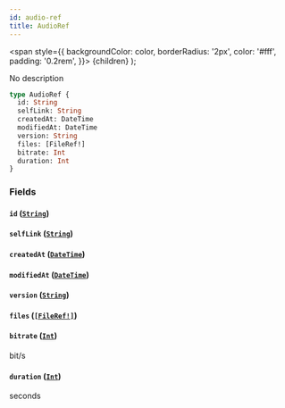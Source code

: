 ```yaml
---
id: audio-ref
title: AudioRef
---
```


<span
style={{
      backgroundColor: color,
      borderRadius: '2px',
      color: '#fff',
      padding: '0.2rem',
    }}>
{children}
</span>
);

No description

```graphql
type AudioRef {
  id: String
  selfLink: String
  createdAt: DateTime
  modifiedAt: DateTime
  version: String
  files: [FileRef!]
  bitrate: Int
  duration: Int
}
```

### Fields

#### `id` ([`String`](/docs/schema/scalars/string))

#### `selfLink` ([`String`](/docs/schema/scalars/string))

#### `createdAt` ([`DateTime`](/docs/schema/scalars/date-time))

#### `modifiedAt` ([`DateTime`](/docs/schema/scalars/date-time))

#### `version` ([`String`](/docs/schema/scalars/string))

#### `files` ([`[FileRef!]`](/docs/schema/inputs/file-ref))

#### `bitrate` ([`Int`](/docs/schema/scalars/int))

bit/s

#### `duration` ([`Int`](/docs/schema/scalars/int))

seconds
